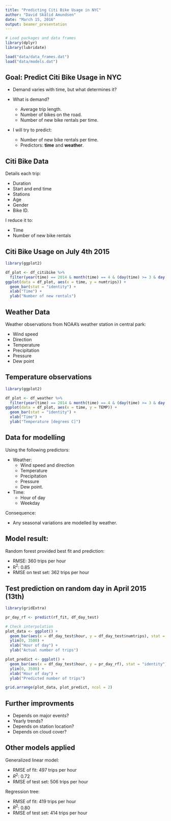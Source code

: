 ```yaml
---
title: "Predicting Citi Bike Usage in NYC"
author: "David Skålid Amundsen"
date: "March 15, 2016"
output: beamer_presentation
---
```


```r
# Load packages and data frames
library(dplyr)
library(lubridate)

load("data/data_frames.dat")
load("data/models.dat")
```

## Goal: Predict Citi Bike Usage in NYC

- Demand varies with time, but what determines it?

- What is demand?
    - Average trip length.
    - Number of bikes on the road.
    - Number of new bike rentals per time.
    
- I will try to predict:
    - Number of new bike rentals per time.
    - Predictors: **time** and **weather**.

## Citi Bike Data

Details each trip:

- Duration
- Start and end time
- Stations
- Age
- Gender
- Bike ID.

I reduce it to:

- Time
- Number of new bike rentals

## Citi Bike Usage on July 4th 2015

```r
library(ggplot2)

df_plot <- df_citibike %>%
  filter(year(time) == 2014 & month(time) == 4 & (day(time) >= 3 & day(time) <= 5))
ggplot(data = df_plot, aes(x = time, y = numtrips)) +
  geom_bar(stat = "identity") +
  xlab("Time") +
  ylab("Number of new rentals")
```

## Weather Data

Weather observations from NOAA's weather station in central park:

- Wind speed
- Direction
- Temperature
- Precipitation
- Pressure
- Dew point

## Temperature observations

```r
library(ggplot2)

df_plot <- df_weather %>%
  filter(year(time) == 2014 & month(time) == 4 & (day(time) >= 3 & day(time) <= 5))
ggplot(data = df_plot, aes(x = time, y = TEMP)) +
  geom_bar(stat = "identity") +
  xlab("Time") +
  ylab("Temperature [degrees C]")
```

## Data for modelling

Using the following predictors:

- Weather:
    - Wind speed and direction
    - Temperature
    - Precipitation
    - Pressure
    - Dew point.
- Time:
    - Hour of day
    - Weekday

Consequence:

- Any seasonal variations are modelled by weather.

## Model result:

Random forest provided best fit and prediction:

- RMSE: 360 trips per hour
- R$^2$: 0.85
- RMSE on test set: 362 trips per hour

## Test prediction on random day in April 2015 (13th)

```r
library(gridExtra)

pr_day_rf <- predict(rf_fit, df_day_test)

# Check interpolation
plot_data <- ggplot() +
  geom_bar(aes(x = df_day_test$hour, y = df_day_test$numtrips), stat = "identity") +
  ylim(0, 3500) +
  xlab("Hour of day") +
  ylab("Actual number of trips")

plot_predict <- ggplot() +
  geom_bar(aes(x = df_day_test$hour, y = pr_day_rf), stat = "identity") +
  ylim(0, 3500) +
  xlab("Hour of day") +
  ylab("Predicted number of trips")

grid.arrange(plot_data, plot_predict, ncol = 2)
```

## Further improvments

- Depends on major events?
- Yearly trends?
- Depends on station location?
- Depends on cloud cover?

## Other models applied

Generalized linear model:

- RMSE of fit: 497 trips per hour
- $R^2$: 0.72
- RMSE of test set: 506 trips per hour

Regression tree:

- RMSE of fit: 419 trips per hour
- $R^2$: 0.80
- RMSE of test set: 414 trips per hour